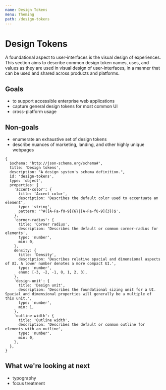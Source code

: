 ---
name: Design Tokens
menu: Theming
path: /design-tokens
---

# Design Tokens

A foundational aspect to user-interfaces is the visual design of experiences. This section aims to describe common design token names, uses, and values as they are used in visual design of user-interfaces, in a manner that can be used and shared across products and platforms.

## Goals

- to support accessible enterprise web applications
- capture general design tokens for most common UI
- cross-platform usage

## Non-goals

- enumerate an exhaustive set of design tokens
- describe nuances of marketing, landing, and other highly unique webpages

```json5
{
  $schema: 'http://json-schema.org/schema#',
  title: 'Design tokens',
  description: "A design system's schema definition.",
  id: 'design-tokens',
  type: 'object',
  properties: {
    'accent-color': {
      title: 'Accent color',
      description: 'Describes the default color used to accentuate an element',
      type: 'string',
      pattern: '^#([A-Fa-f0-9]{6}|[A-Fa-f0-9]{3})$',
    },
    'corner-radius': {
      title: 'Corner radius',
      description: 'Describes the default or common corner-radius for elements',
      type: 'number',
      min: 0,
    },
    density: {
      title: 'Density',
      description: 'Describes relative spacial and dimensional aspects of UI. A lower number denotes a more compact UI.',
      type: 'number',
      enum: [-3, -2, -1, 0, 1, 2, 3],
    },
    'design-unit': {
      title: 'Design unit',
      description: 'Describes the foundational sizing unit for a UI. Spacial and dimensional properties will generally be a multiple of this unit.',
      type: 'number',
      min: 1,
    },
    'outline-width': {
      title: 'Outline width',
      description: 'Describes the default or common outline for elements with an outline',
      type: 'number',
      min: 0,
    },
  },
}
```

## What we're looking at next

- typography
- focus treatment
